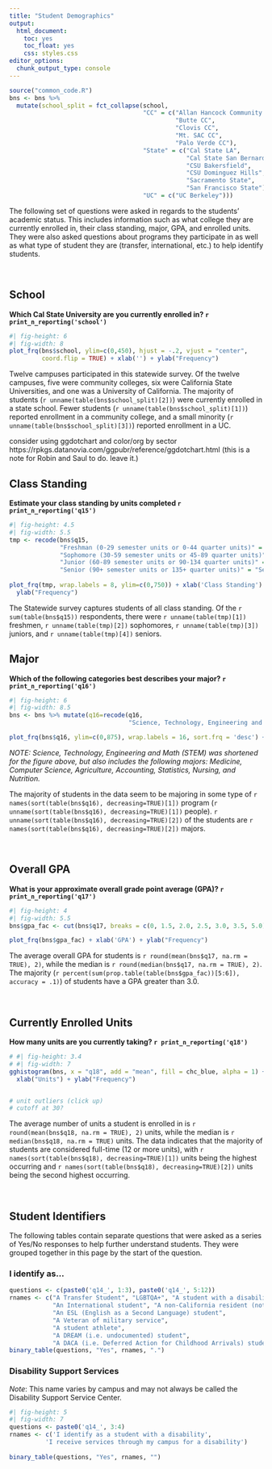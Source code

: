 ```yaml
---
title: "Student Demographics"
output: 
  html_document: 
    toc: yes
    toc_float: yes
    css: styles.css
editor_options: 
  chunk_output_type: console
---
```


```r
source("common_code.R")
bns <- bns %>%
  mutate(school_split = fct_collapse(school,
                                     "CC" = c("Allan Hancock Community College",
                                              "Butte CC",
                                              "Clovis CC",
                                              "Mt. SAC CC",
                                              "Palo Verde CC"),
                                     "State" = c("Cal State LA",
                                                 "Cal State San Bernardino",
                                                 "CSU Bakersfield",
                                                 "CSU Dominguez Hills",
                                                 "Sacramento State",
                                                 "San Francisco State"),
                                     "UC" = c("UC Berkeley")))
```

The following set of questions were asked in regards to the students' academic status. This includes information such as what college they are currently enrolled in, their class standing, major, GPA, and enrolled units. They were also asked questions about programs they participate in as well as what type of student they are (transfer, international, etc.) to help identify students.

<br>

## School

**Which Cal State University are you currently enrolled in? `r print_n_reporting('school')`**

<div class = "row">

<div class = "col-md-7">

```r
#| fig-height: 6
#| fig-width: 8
plot_frq(bns$school, ylim=c(0,450), hjust = -.2, vjust = "center",
         coord.flip = TRUE) + xlab('') + ylab("Frequency")
```

Twelve campuses participated in this statewide survey. Of the twelve campuses, five were community colleges, six were California State Universities, and one was a University of California. The majority of students (`r unname(table(bns$school_split)[2])`) were currently enrolled in a state school. Fewer students (`r unname(table(bns$school_split)[1])`) reported enrollment in a community college, and a small minority (`r unname(table(bns$school_split)[3])`) reported enrollment in a UC. <br>

consider using ggdotchart and color/org by sector https://rpkgs.datanovia.com/ggpubr/reference/ggdotchart.html (this is a note for Robin and Saul to do. leave it.)

## Class Standing

**Estimate your class standing by units completed `r print_n_reporting('q15')`**

<div class = "row">

<div class = "col-md-7">

```r
#| fig-height: 4.5
#| fig-width: 5.5
tmp <- recode(bns$q15,
              "Freshman (0-29 semester units or 0-44 quarter units)" = "Freshman",
              "Sophomore (30-59 semester units or 45-89 quarter units)" = "Sophmore",
              "Junior (60-89 semester units or 90-134 quarter units)" = "Junior",
              "Senior (90+ semester units or 135+ quarter units)" = "Senior")
              
plot_frq(tmp, wrap.labels = 8, ylim=c(0,750)) + xlab('Class Standing') + 
  ylab("Frequency")
```

The Statewide survey captures students of all class standing. Of the `r sum(table(bns$q15))` respondents, there were `r unname(table(tmp)[1])` freshmen, `r unname(table(tmp)[2])` sophomores, `r unname(table(tmp)[3])` juniors, and `r unname(table(tmp)[4])` seniors.

## Major

**Which of the following categories best describes your major? `r print_n_reporting('q16')`**

```r
#| fig-height: 6
#| fig-width: 8.5
bns <- bns %>% mutate(q16=recode(q16, 
                                 "Science, Technology, Engineering and Math (STEM) (Includes Medicine, Computer Science, Agriculture, Accounting, Statistics, Nursing, and Nutrition)" = "Science, Technology, Engineering and Math (STEM)"))

plot_frq(bns$q16, ylim=c(0,875), wrap.labels = 16, sort.frq = 'desc') + xlab('') + ylab("Frequency") + theme(axis.text.x = element_text(size = 10))

```

*NOTE: Science, Technology, Engineering and Math (STEM) was shortened for the figure above, but also includes the following majors: Medicine, Computer Science, Agriculture, Accounting, Statistics, Nursing, and Nutrition.*

The majority of students in the data seem to be majoring in some type of `r names(sort(table(bns$q16), decreasing=TRUE)[1])` program (`r unname(sort(table(bns$q16), decreasing=TRUE)[1])` people). `r unname(sort(table(bns$q16), decreasing=TRUE)[2])` of the students are `r names(sort(table(bns$q16), decreasing=TRUE)[2])` majors.

<br />

## Overall GPA

**What is your approximate overall grade point average (GPA)? `r print_n_reporting('q17')`**

```r
#| fig-height: 4
#| fig-width: 5.5
bns$gpa_fac <- cut(bns$q17, breaks = c(0, 1.5, 2.0, 2.5, 3.0, 3.5, 5.0), labels = c("1.5 or less", "1.51-2.0", "2.01-2.5", "2.51-3.0", "3.01-3.5", "3.51 or above"), ordered_result = TRUE, include.lowest = TRUE)

plot_frq(bns$gpa_fac) + xlab('GPA') + ylab("Frequency")
```

The average overall GPA for students is `r round(mean(bns$q17, na.rm = TRUE), 2)`, while the median is `r round(median(bns$q17, na.rm = TRUE), 2)`. The majority (`r percent(sum(prop.table(table(bns$gpa_fac))[5:6]), accuracy = .1)`) of students have a GPA greater than 3.0.


<br />

## Currently Enrolled Units

**How many units are you currently taking? `r print_n_reporting('q18')`**

```r
# #| fig-height: 3.4
# #| fig-width: 7
gghistogram(bns, x = "q18", add = "mean", fill = chc_blue, alpha = 1) + 
  xlab("Units") + ylab("Frequency")


# unit outliers (click up)
# cutoff at 30?
```

The average number of units a student is enrolled in is `r round(mean(bns$q18, na.rm = TRUE), 2)` units, while the median is `r median(bns$q18, na.rm = TRUE)` units. The data indicates that the majority of students are considered full-time (12 or more units), with `r names(sort(table(bns$q18), decreasing=TRUE)[1])` units being the highest occurring and `r names(sort(table(bns$q18), decreasing=TRUE)[2])` units being the second highest occurring.

<br />

## Student Identifiers

The following tables contain separate questions that were asked as a series of Yes/No responses to help further understand students. They were grouped together in this page by the start of the question.

### I identify as...

```r
questions <- c(paste0('q14_', 1:3), paste0('q14_', 5:12))
rnames <- c("A Transfer Student", "LGBTQA+", "A student with a disability", "A former foster youth/child",
            "An International student", "A non-California resident (not International)",
            "An ESL (English as a Second Language) student",
            "A Veteran of military service",
            "A student athlete",
            "A DREAM (i.e. undocumented) student",
            "A DACA (i.e. Deferred Action for Childhood Arrivals) student")
binary_table(questions, "Yes", rnames, ".")
```

### Disability Support Services

*Note*: This name varies by campus and may not always be called the Disability Support Service Center.

```r
#| fig-height: 5
#| fig-width: 7
questions <- paste0('q14_', 3:4)
rnames <- c('I identify as a student with a disability',
          'I receive services through my campus for a disability')
            
binary_table(questions, "Yes", rnames, "")
```
